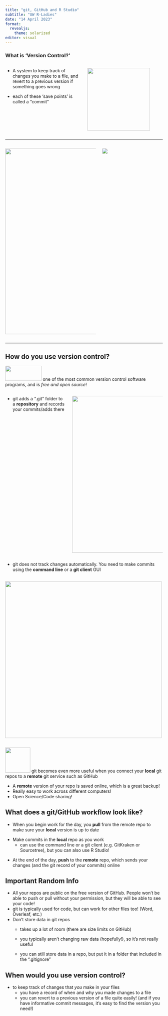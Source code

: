 ```yaml
---
title: "git, GitHub and R Studio"
subtitle: "UW R-Ladies"
date: "14 April 2023"
format: 
  revealjs: 
    theme: solarized
editor: visual
---
```


### What is 'Version Control?'

::: columns
::: {.column width="50%"}
::: fragment
-   A system to keep track of changes you make to a file, and revert to a previous version if something goes wrong
:::

::: fragment
-   each of these 'save points' is called a "commit"
:::
:::

::: {.column width="50%"}
::: fragment
[![](presentationImgs/climbingImage.png){fig-alt="Climber on a wall" width="200"}](https://www.vdiffclimbing.com/trad-gear/)
:::
:::
:::

------------------------------------------------------------------------

::: columns
::: {.column width="60%"}
[![](presentationImgs/falling.png){fig-alt="Climbers falling on a wall" fig-align="left" width="592"}](https://www.vdiffclimbing.com/trad-gear/)
:::

::: {.column width="40%"}
::: fragment
[![](presentationImgs/soloing.jpg)](https://www.redbull.com/al-sq/theredbulletin/marc-andre-leclerc-the-alpinist)
:::
:::
:::

------------------------------------------------------------------------

## How do you use version control?

![](presentationImgs/git_logo.png){width="116" height="48"} one of the most common version control software programs, and is *free and open source*!

::: fragment
::: columns
::: {.column width="40%"}
-   git adds a ".git" folder to a **repository** and records your commits/adds there
:::

::: {.column width="60%"}
![](presentationImgs/gitRepoImage.png){width="500"}
:::
:::
:::

::: fragment
-   git does not track changes automatically. You need to make commits using the **command line** or a **git client** GUI
:::

##
![](presentationImgs/gitTree.png){width="500"}


## 
![](presentationImgs/github-mark.png){width="80"} git becomes even more useful when you connect your **local** git repos to a **remote** git service such as GitHub

::: incremental
-   A **remote** version of your repo is saved online, which is a great backup!
-  Really easy to work across different computers!
-   Open Science/Code sharing!
:::

## What does a git/GitHub workflow look like?

::: fragment
-   When you begin work for the day, you **pull** from the remote repo to make sure your **local** version is up to date
:::

::: fragment
-   Make commits in the **local** repo as you work
    -   can use the command line or a git client (e.g. GitKraken or Sourcetree), but you can also use R Studio!
:::

::: fragment
-   At the end of the day, **push** to the **remote** repo, which sends your changes (and the git record of your commits) online
:::

## Important Random Info {.smaller}

::: incremental 

-   All your repos are public on the free version of GitHub. People won't be able to push or pull without your permission, but they will be able to see your code!
-   git is typically used for code, but can work for other files too! (Word, Overleaf, etc.)
-   Don't store data in git repos
    -   takes up a lot of room (there are size limits on GitHub)

    -   you typically aren't changing raw data (hopefully!), so it's not really useful
    
    -    you can still store data in a repo, but put it in a folder that included in the ".gitignore"
:::

## When would you use version control?

-   to keep track of changes that *you* make in your files
    -   you have a record of when and why you made changes to a file
    -   you can revert to a previous version of a file quite easily! (and if you have informative commit messages, it's easy to find the version you need!)

<!-- ------------------------------------------------------------------------ -->

<!-- -   why would a person want to use version control? -->
<!--     -   keep track of changes for yourself, esp. across multiple computers -->
<!--     -   keep track of and share changes on collaborative projects -->
<!-- -   version control is typically used for code (*not* data), but can also be used for writing, presentations, etc. -->
